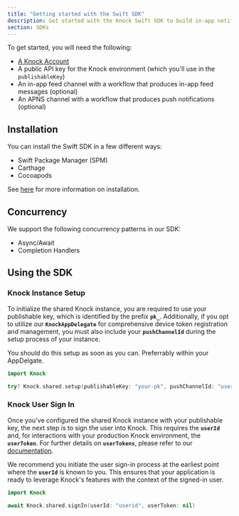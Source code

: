 ```yaml
---
title: "Getting started with the Swift SDK"
description: Get started with the Knock Swift SDK to build in-app notification experiences.
section: SDKs
---
```


To get started, you will need the following:

- [A Knock Account](https://dashboard.knock.app/signup)
- A public API key for the Knock environment (which you'll use in the `publishableKey`)
- An in-app feed channel with a workflow that produces in-app feed messages (optional)
- An APNS channel with a workflow that produces push notifications (optional)

## Installation

You can install the Swift SDK in a few different ways:

- Swift Package Manager (SPM)
- Carthage
- Cocoapods

See [here](https://github.com/knocklabs/knock-swift) for more information on installation.

## Concurrency

We support the following concurrency patterns in our SDK:

- Async/Await
- Completion Handlers

## Using the SDK

### Knock Instance Setup

To initialize the shared Knock instance, you are required to use your publishable key, which is identified by the prefix **`pk_`**. Additionally, if you opt to utilize our **`KnockAppDelegate`** for comprehensive device token registration and management, you must also include your **`pushChannelId`** during the setup process of your instance.

You should do this setup as soon as you can. Preferrably within your AppDelgate.

```swift
import Knock

try? Knock.shared.setup(publishableKey: "your-pk", pushChannelId: "user-id")
```

### Knock User Sign In

Once you've configured the shared Knock instance with your publishable key, the next step is to sign the user into Knock. This requires the **`userId`** and, for interactions with your production Knock environment, the **`userToken`**. For further details on **`userTokens`**, please refer to our [documentation](https://docs.knock.app/in-app-ui/security-and-authentication#authentication-with-enhanced-security-enabled).

We recommend you initiate the user sign-in process at the earliest point where the **`userId`** is known to you. This ensures that your application is ready to leverage Knock's features with the context of the signed-in user.

```swift
import Knock

await Knock.shared.signIn(userId: "userid", userToken: nil)

```
